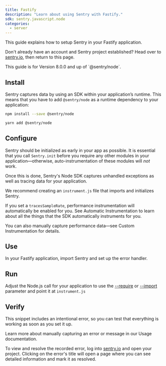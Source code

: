 ```yaml
---
title: Fastify
description: "Learn about using Sentry with Fastify."
sdk: sentry.javascript.node
categories:
  - server
---
```


<PlatformContent includePath="getting-started-primer" />

This guide explains how to setup Sentry in your Fastify application.

Don't already have an account and Sentry project established? Head over to [sentry.io](https://sentry.io/signup/), then return to this page.

<Note>
This guide is for Version 8.0.0 and up of `@sentry/node`.
</Note>

## Install

Sentry captures data by using an SDK within your application’s runtime. This means that you have to add `@sentry/node` as a runtime dependency to your application:

```bash {tabTitle:npm}
npm install --save @sentry/node
```

```bash {tabTitle:Yarn}
yarn add @sentry/node
```

## Configure

Sentry should be initialized as early in your app as possible. It is essential that you call `Sentry.init` before you require any other modules in your application—otherwise, auto-instrumentation of these modules will _not_ work.

Once this is done, Sentry's Node SDK captures unhandled exceptions as well as tracing data for your application.

We recommend creating an `instrument.js` file that imports and initializes Sentry.

<PlatformContent includePath="getting-started-config" />

If you set a `tracesSampleRate`, performance instrumentation will automatically be enabled for you. See <PlatformLink to="/performance/instrumentation/automatic-instrumentation">Automatic Instrumentation</PlatformLink> to learn about all the things that the SDK automatically instruments for you.

You can also manually capture performance data—see <PlatformLink to="/performance/instrumentation/custom-instrumentation">Custom Instrumentation</PlatformLink> for details.

## Use

In your Fastify application, import Sentry and set up the error handler.

<PlatformContent includePath="getting-started-use" />

## Run

Adjust the Node.js call for your application to use the [--require](https://nodejs.org/api/cli.html#-r---require-module) or [--import](https://nodejs.org/api/cli.html#--importmodule) parameter and point it at `instrument.js`

<PlatformContent includePath="getting-started-run" />

<Include name="node-esm-compatibility" />

<PlatformContent includePath="getting-started-sourcemaps" />

## Verify

This snippet includes an intentional error, so you can test that everything is working as soon as you set it up.

<PlatformContent includePath="getting-started-verify" />

<Note>

Learn more about manually capturing an error or message in our <PlatformLink to="/usage/">Usage documentation</PlatformLink>.

</Note>

To view and resolve the recorded error, log into [sentry.io](https://sentry.io) and open your project. Clicking on the error's title will open a page where you can see detailed information and mark it as resolved.
